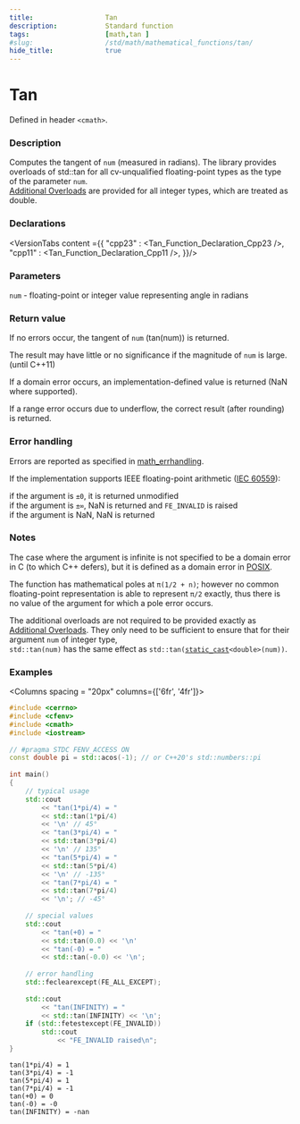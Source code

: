 ```yaml
---
title:                  Tan
description:            Standard function
tags:                   [math,tan ]
#slug:                  /std/math/mathematical_functions/tan/
hide_title:             true
---
```




# Tan

Defined in header `<cmath>`.

### Description

<Since v='cpp23'>Computes the tangent of <code>num</code> (measured in radians). The library provides overloads of std::tan for all cv-unqualified floating-point types as the type of the parameter <code>num</code>. </Since> <br/>
<Since v='cpp11'><a href='#declarations'>Additional Overloads</a> are provided for all integer types, which are treated as <span class='col-lb'>double</span>. </Since>

### Declarations

<VersionTabs content ={{
    "cpp23" : <Tan_Function_Declaration_Cpp23 />,
    "cpp11" : <Tan_Function_Declaration_Cpp11 />,
}}/>

### Parameters
 
<code>num</code>	-	floating-point or integer value representing angle in radians

### Return value

If no errors occur, the tangent of <code>num</code> (tan(num)) is returned.

The result may have little or no significance if the magnitude of <code>num</code> is large. (until C++11)

If a domain error occurs, an implementation-defined value is returned (NaN where supported).

If a range error occurs due to underflow, the correct result (after rounding) is returned.

### Error handling

Errors are reported as specified in <a href='/docs/std/math/math_errhandling'>math_errhandling</a>.

If the implementation supports IEEE floating-point arithmetic (<a href='https://www.iso.org/standard/80985.html'>IEC 60559</a>):

if the argument is `±0`, it is returned unmodified <br/>
if the argument is `±∞`, NaN is returned and `FE_INVALID` is raised<br/>
if the argument is NaN, NaN is returned<br/>

### Notes
The case where the argument is infinite is not specified to be a domain error in C (to which C++ defers), but it is defined as a domain error in 
[POSIX](https://pubs.opengroup.org/onlinepubs/9699919799/functions/tan.html).

The function has mathematical poles at `π(1/2 + n)`; however no common floating-point representation is able to represent `π/2` exactly,
 thus there is no value of the argument for which a pole error occurs.

The additional overloads are not required to be provided exactly as <a href='#declarations'>Additional Overloads</a>.
They only need to be sufficient to ensure that for their argument <code>num</code> of integer type, <br/>
`std::tan(num)` has the same effect as <code>std::tan(<a href='/docs/std/lang-support/static_cast'>static_cast</a>&lt;<span class='col-lb'>double</span>&gt;(num))</code>.

### Examples

<Columns spacing = "20px" columns={['6fr', '4fr']}>
<div>

```cpp
#include <cerrno>
#include <cfenv>
#include <cmath>
#include <iostream>
 
// #pragma STDC FENV_ACCESS ON
const double pi = std::acos(-1); // or C++20's std::numbers::pi
 
int main()
{
    // typical usage
    std::cout 
        << "tan(1*pi/4) = " 
        << std::tan(1*pi/4) 
        << '\n' // 45°
        << "tan(3*pi/4) = " 
        << std::tan(3*pi/4) 
        << '\n' // 135°
        << "tan(5*pi/4) = " 
        << std::tan(5*pi/4) 
        << '\n' // -135°
        << "tan(7*pi/4) = " 
        << std::tan(7*pi/4) 
        << '\n'; // -45°
 
    // special values
    std::cout 
        << "tan(+0) = " 
        << std::tan(0.0) << '\n'
        << "tan(-0) = " 
        << std::tan(-0.0) << '\n';
 
    // error handling
    std::feclearexcept(FE_ALL_EXCEPT);
 
    std::cout 
        << "tan(INFINITY) = " 
        << std::tan(INFINITY) << '\n';
    if (std::fetestexcept(FE_INVALID))
        std::cout 
            << "FE_INVALID raised\n";
}

```

</div><div>

```plaintext title="Possible Result"
tan(1*pi/4) = 1
tan(3*pi/4) = -1
tan(5*pi/4) = 1
tan(7*pi/4) = -1
tan(+0) = 0
tan(-0) = -0
tan(INFINITY) = -nan
```

</div>
</Columns>